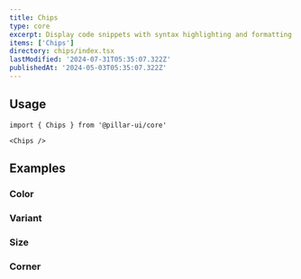 ```yaml
---
title: Chips
type: core
excerpt: Display code snippets with syntax highlighting and formatting using a customizable Code component for React. Improve the readability of code blocks within your applications.
items: ['Chips']
directory: chips/index.tsx
lastModified: '2024-07-31T05:35:07.322Z'
publishedAt: '2024-05-03T05:35:07.322Z'
---
```


## Usage

```tsx
import { Chips } from '@pillar-ui/core'
```

```tsx
<Chips />
```

## Examples

### Color

<Prop defaultValue="p" type="'i' | 'd' | 'su' | 'se' | 'w' | 'p' | 'b' | 'o'" />

<Playground name="chipsColor" root="chips" />

### Variant

<Prop defaultValue="solid" type="'shadow'  |  'solid'  |  'outline'  |  'soft'  |  'mixed'" />

<Playground name="chipsVariant" root="chips" />

### Size

<Prop defaultValue="4" type="'1' | '2' | '3' | '4' | '5' | '6' | '7' | '8' | '9'" />

<Playground name="chipsSize" root="chips" />

### Corner

<Prop defaultValue="0" type="'0' | '1' | '2' | '3' | '4' | '5' | 'full'" />

<Playground name="chipsCorner" root="chips" />
